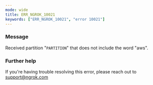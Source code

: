 ```yaml
---
mode: wide
title: ERR_NGROK_10021
keywords: ["ERR_NGROK_10021", "error 10021"]
---
```


### Message

Received partition "`PARTITION`" that does not include the word "aws".

### Further help

If you're having trouble resolving this error, please reach out to [support@ngrok.com](mailto:support@ngrok.com?subject=Help%20with%20ERR_NGROK_10021)

